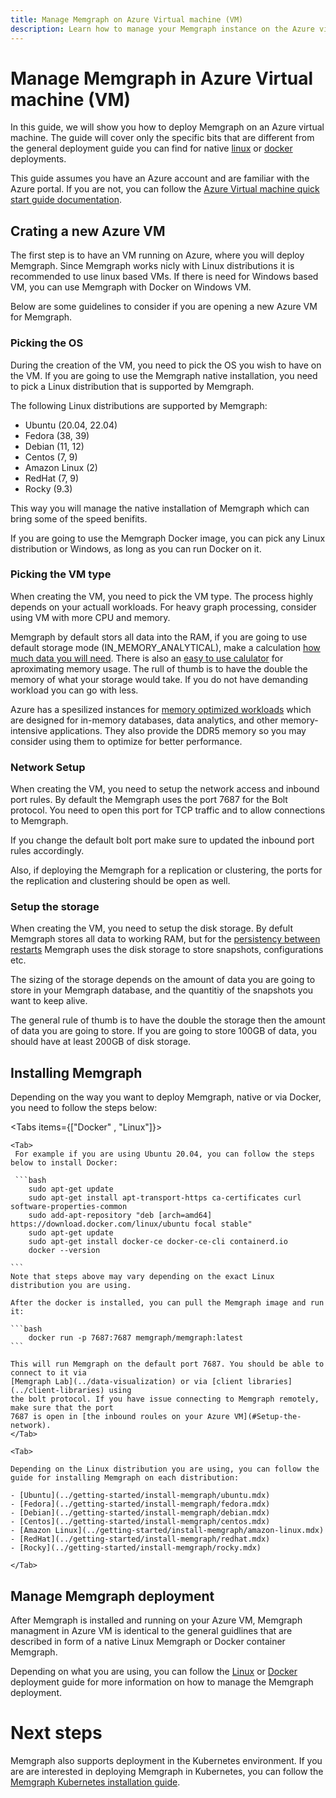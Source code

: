 ```yaml
---
title: Manage Memgraph on Azure Virtual machine (VM) 
description: Learn how to manage your Memgraph instance on the Azure virtual machine. 
---
```



# Manage Memgraph in Azure Virtual machine (VM)

In this guide, we will show you how to deploy Memgraph on an Azure virtual machine.
The guide will cover only the specific bits that are different from the general
deployment guide you can find for native [linux](./linux.mdx) or
[docker](./docker.mdx) deployments.

This guide assumes you have an Azure account and are familiar with the Azure portal. 
If you are not, you can follow the [Azure Virtual machine quick start guide
documentation](https://learn.microsoft.com/en-us/azure/virtual-machines/linux/quick-create-portal?tabs=ubuntu).

## Crating a new Azure VM

The first step is to have an VM running on Azure, where you will deploy
Memgraph. Since Memgraph works nicly with Linux distributions it is recommended
to use linux based VMs. If there is need for Windows based VM, you can use
Memgraph with Docker on Windows VM. 

Below are some guidelines to consider if you are opening a new Azure VM for
Memgraph. 

### Picking the OS 

During the creation of the VM, you need to pick the OS you wish to
have on the VM. If you are going to use the Memgraph native installation,
you need to pick a Linux distribution that is supported by Memgraph.

The following Linux distributions are supported by Memgraph:

- Ubuntu (20.04, 22.04)
- Fedora (38, 39)
- Debian (11, 12) 
- Centos (7, 9) 
- Amazon Linux (2)
- RedHat (7, 9)
- Rocky (9.3)

This way you will manage the native installation of Memgraph which can bring
some of the speed benifits. 

If you are going to use the Memgraph Docker image, you can pick any Linux distribution or Windows, as long as you can run Docker on it.


### Picking the VM type

When creating the VM, you need to pick the VM type. The process
highly depends on your actuall workloads. For heavy graph processing, consider
using VM with more CPU and memory. 

Memgraph by default stors all data into the RAM, if you are going to use default storage mode (IN_MEMORY_ANALYTICAL), make a calculation [how
much data you will
need]((../fundamentals/storage-memory-usage#calculate-storage-memory-usage)). There is also an [easy to use calulator](https://memgraph.com/enterprise#ram-calculator) for aproximating memory usage. 
The rull of thumb is to have the double the memory of what your storage would
take. If you do not have demanding workload you can go with less. 

Azure has a spesilized instances for [memory optimized
workloads](https://learn.microsoft.com/en-us/azure/virtual-machines/sizes-memory) which
are designed for in-memory databases, data analytics, and other memory-intensive
applications. They also provide the DDR5 memory so you may consider using them
to optimize for better performance. 

### Network Setup

When creating the VM, you need to setup the network access and inbound port rules. By default
the Memgraph uses the port 7687 for the Bolt protocol. You need to open this
port for TCP traffic and to allow connections to Memgraph. 

If you change the default bolt port make sure to updated the inbound port rules accordingly.

Also, if deploying the Memgraph for a replication or clustering, the ports for
the replication and clustering should be open as well.

### Setup the storage 

When creating the VM, you need to setup the disk storage. By defult
Memgraph stores all data to working RAM, but for the [persistency between
restarts](../fundamentals/data-durability) Memgraph uses the disk storage to
store snapshots, configurations etc.

The sizing of the storage depends on the amount of data you are going to store
in your Memgraph database, and the quantitiy of the snapshots you want to keep
alive. 

The general rule of thumb is to have the double the storage then the amount of
data you are going to store. If you are going to store 100GB of data, you should
have at least 200GB of disk storage. 


## Installing Memgraph 

Depending on the way you want to deploy Memgraph, native or via Docker, you need to follow the 
steps below: 

<Tabs items={["Docker" , "Linux"]}>

    <Tab>
     For example if you are using Ubuntu 20.04, you can follow the steps below to install Docker:

     ```bash
        sudo apt-get update
        sudo apt-get install apt-transport-https ca-certificates curl software-properties-common
        sudo add-apt-repository "deb [arch=amd64] https://download.docker.com/linux/ubuntu focal stable"
        sudo apt-get update
        sudo apt-get install docker-ce docker-ce-cli containerd.io
        docker --version
       
    ```
    Note that steps above may vary depending on the exact Linux distribution you are using.

    After the docker is installed, you can pull the Memgraph image and run it:

    ```bash
        docker run -p 7687:7687 memgraph/memgraph:latest
    ```

    This will run Memgraph on the default port 7687. You should be able to connect to it via 
    [Memgraph Lab](../data-visualization) or via [client libraries](../client-libraries) using 
    the bolt protocol. If you have issue connecting to Memgraph remotely, make sure that the port
    7687 is open in [the inbound roules on your Azure VM](#Setup-the-network).
    </Tab>

    <Tab>

    Depending on the Linux distribution you are using, you can follow the guide for installing Memgraph on each distribution: 

    - [Ubuntu](../getting-started/install-memgraph/ubuntu.mdx)
    - [Fedora](../getting-started/install-memgraph/fedora.mdx)
    - [Debian](../getting-started/install-memgraph/debian.mdx)
    - [Centos](../getting-started/install-memgraph/centos.mdx)
    - [Amazon Linux](../getting-started/install-memgraph/amazon-linux.mdx)
    - [RedHat](../getting-started/install-memgraph/redhat.mdx)
    - [Rocky](../getting-started/install-memgraph/rocky.mdx)

    </Tab>
</Tabs>

## Manage Memgraph deployment

After Memgraph is installed and running on your Azure VM, Memgraph managment
in Azure VM is identical to the general guidlines that are described in form of a
native Linux Memgraph or Docker container Memgraph. 

Depending on what you are using, you can follow the [Linux](./linux.mdx) or
[Docker](./docker.mdx) deployment guide for more information on how to manage
the Memgraph deployment.


# Next steps

Memgraph also supports deployment in the Kubernetes environment. If you are are interested in deploying Memgraph in Kubernetes,
you can follow the [Memgraph Kubernetes installation guide](../getting-started/install-memgraph/kubernetes.mdx). 




